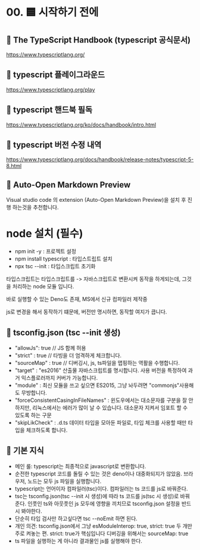 # 00. 🟦 시작하기 전에

## 📌 The TypeScript Handbook (typescript 공식문서)

https://www.typescriptlang.org/

## 📌 typescript 플레이그라운드

https://www.typescriptlang.org/play

## 📌 typescript 핸드북 필독

https://www.typescriptlang.org/ko/docs/handbook/intro.html

## 📌 typescript 버전 수정 내역

https://www.typescriptlang.org/docs/handbook/release-notes/typescript-5-8.html

## 📌 Auto-Open Markdown Preview

Visual studio code 의 extension (Auto-Open Markdown Preview)을 설치 후 진행 하는것을 추천합니다.

# node 설치 (필수)

- npm init -y : 프로젝트 설정
- npm install typescript : 타입스트립트 설치
- npx tsc --init : 타입스크립트 초기화

타입스크립트는 타입스크립트를 -> 자바스크립트로 변환시켜 동작을 하게되는데, 그것을 처리하는 node 모듈 입니다.

바로 실행할 수 있는 Deno도 존재, MS에서 신규 컴파일러 제작중

js로 변경을 해서 동작하기 떄문에, 버전만 명시하면, 동작할 여지가 큽니다.

## 📌 tsconfig.json (tsc --init 생성)

- "allowJs": true // JS 함께 허용
- "strict" : true // 타빙을 더 엄격하게 체크합니다.
- "sourceMap" : true // 디버깅시, js, ts파일을 맵핑하는 역활을 수행합니다.
- "target" : "es2016" 산출물 자바스크립트를 명시합니다. 사용 버전을 특정하여 과거 익스플로러까지 커버가 가능합니다.
- "module" : 최신 모듈을 쓰고 싶으면 ES2015, 그냥 놔두려면 "commonjs"사용해도 무방합니다.
- "forceConsistentCasingInFileNames" : 윈도우에서는 대소문자를 구분을 잘 안하지만, 리눅스에서는 에러가 많이 날 수 있습니다. 대소문자 지켜서 임포트 할 수 있도록 하는 구문
- "skipLikCheck" : .d.ts 데이터 타입을 모아둔 파일로, 타입 체크를 사용할 때만 타입을 체크하도록 합니다.

## 📌 기본 지식

- 메인 룰: typescript는 최종적으로 javascript로 변환합니다.
- 순전한 typescript 코드를 돌릴 수 있는 것은 deno이나 대중화되지가 않았음. 브라우저, 노드는 모두 js 파일을 실행합니다.
- typescript는 언어이자 컴파일러(tsc)이다. 컴파일러는 ts 코드를 js로 바꿔준다.
- tsc는 tsconfig.json(tsc --init 시 생성)에 따라 ts 코드를 js(tsc 시 생성)로 바꿔준다. 인풋인 ts와 아웃풋인 js 모두에 영향을 끼치므로 tsconfig.json 설정을 반드시 봐야한다.
- 단순히 타입 검사만 하고싶다면 tsc --noEmit 하면 된다.
- 개인 의견: tsconfig.json에서 그냥 esModuleInterop: true, strict: true 두 개만 주로 켜놓는 편. strict: true가 핵심입니다 디버깅을 위해서는 sourceMap: true
- ts 파일을 실행하는 게 아니라 결과물인 js를 실행해야 한다.

